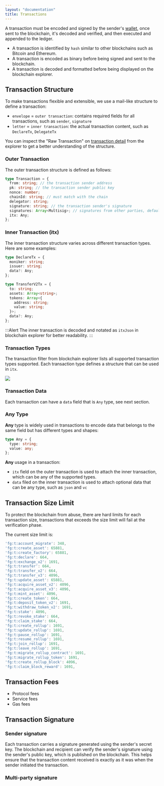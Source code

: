 ```yaml
---
layout: "documentation"
title: Transactions
---
```


A transaction must be encoded and signed by the sender's [wallet](../wallets), once sent to the blockchain, it's decoded and verified, and then executed and appended to the ledger.

- A transaction is identified by `hash` similar to other blockchains such as Bitcoin and Ethereum.
- A transaction is encoded as binary before being signed and sent to the blockchain.
- A transaction is decoded and formatted before being displayed on the blockchain explorer.

## Transaction Structure

To make transactions flexible and extensible, we use a mail-like structure to define a transaction:

- `envelope` = `outer transaction`: contains required fields for all transactions, such as `sender`, `signature`
- `letter` = `inner transaction`: the actual transaction content, such as `DeclareTx`, `DelegateTx`

You can inspect the "Raw Transaction" on [transaction detail](https://beta.abtnetwork.io/explorer/txs/75A57414CE65375A1C4A4BA52F5D1305CD02567F8949718946394AF525DF78CA) from the explorer to get a better understanding of the structure.

### Outer Transaction

The outer transaction structure is defined as follows:

```typescript
type Transaction = {
  from: string; // the transaction sender address
  pk: string; // the transaction sender public key
  nonce: number;
  chainId: string; // must match with the chain
  delegator: string;
  signature: string; // the transaction sender's signature
  signatures: Array<Multisig>; // signatures from other parties, default to empty
  itx: Any;
};
```

### Inner Transaction (itx)

The inner transaction structure varies across different transaction types. Here are some examples:

```typescript
type DeclareTx = {
  moniker: string;
  issuer: string;
  data?: Any;
};

type TransferV2Tx = {
  to: string;
  assets: Array<string>;
  tokens: Array<{
    address: string;
    value: string;
  }>;
  data?: Any;
};
```

:::Alert
The inner transaction is decoded and notated as `itxJson` in blockchain explorer for better readability.
:::

### Transaction Types

The transaction filter from blockchain explorer lists all supported transaction types supported. Each transaction type defines a structure that can be used in `itx`.

![](./images/types.png)

### Transaction Data

Each transaction can have a `data` field that is `Any` type, see next section.

### Any Type

**Any** type is widely used in transactions to encode data that belongs to the same field but has different types and shapes:

```typescript
type Any = {
  type: string;
  value: any;
};
```

**Any** usage in a transaction:

- `itx` field on the outer transaction is used to attach the inner transaction, which can be any of the supported types.
- `data` filed on the inner transaction is used to attach optional data that can be any type, such as `json` and `vc`

## Transaction Size Limit

To protect the blockchain from abuse, there are hard limits for each transaction size, transactions that exceeds the size limit will fail at the verification phase.

The current size limit is:

```js
'fg:t:account_migrate': 348,
'fg:t:create_asset': 65881,
'fg:t:create_factory': 65881,
'fg:t:declare': 664,
'fg:t:exchange_v2': 1691,
'fg:t:transfer': 664,
'fg:t:transfer_v2': 664,
'fg:t:transfer_v3': 4096,
'fg:t:update_asset': 65881,
'fg:t:acquire_asset_v2': 4096,
'fg:t:acquire_asset_v3': 4096,
'fg:t:mint_asset': 4096,
'fg:t:create_token': 664,
'fg:t:deposit_token_v2': 1691,
'fg:t:withdraw_token_v2': 1691,
'fg:t:stake': 4096,
'fg:t:revoke_stake': 664,
'fg:t:claim_stake': 664,
'fg:t:create_rollup': 1691,
'fg:t:update_rollup': 1691,
'fg:t:pause_rollup': 1691,
'fg:t:resume_rollup': 1691,
'fg:t:join_rollup': 1691,
'fg:t:leave_rollup': 1691,
'fg:t:migrate_rollup_contract': 1691,
'fg:t:migrate_rollup_token': 1691,
'fg:t:create_rollup_block': 4096,
'fg:t:claim_block_reward': 1691,
```

## Transaction Fees

- Protocol fees
- Service fees
- Gas fees

## Transaction Signature

### Sender signature

Each transaction carries a signature generated using the sender's secret key. The blockchain and recipient can verify the sender's signature using the sender's public key, which is published on the blockchain. This helps ensure that the transaction content received is exactly as it was when the sender initiated the transaction.

### Multi-party signature
